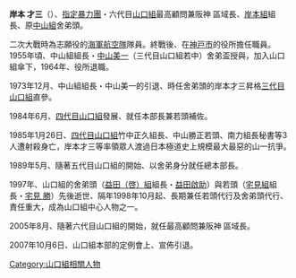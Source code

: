 '''岸本 才三'''（{{bd|1928年|5月15日|2014年|1月17日|catIdx=Kishimoto}}）、[[指定暴力團|指定暴力團]]・六代目[[山口組|山口組]]最高顧問兼阪神 區域長、[[岸本組|岸本組]]組長、原[[中山組|中山組]]舍弟頭。

二次大戰時為志願役的[[海軍航空隊|海軍航空隊]]隊員。終戰後、在[[神戸市|神戸市]]的役所擔任職員。1955年頃、中山組組長・[[中山美一|中山美一]]（三代目山口組若中）舍弟盃授與，加入山口組傘下，1964年、役所退職。

1973年12月、中山組組長・中山美一的引退、時任舍弟頭的岸本才三昇格[[三代目山口組|三代目山口組]]直參。 

1984年6月、[[四代目山口組|四代目山口組]]發展、就任本部長兼若頭補佐。

1985年1月26日、[[四代目山口組|四代目山口組]]竹中正久組長、中山勝正若頭、南力組長秘書等3人遭射殺身亡，岸本才三等率領眾人渡過日本極道史上規模最大最惡的山一抗爭。

1989年5月、隨著五代目山口組的開始、以舍弟身分就任總本部長。 

1997年、山口組的舍弟頭（[[益田（啓）組|益田（啓）組]]組長・[[益田啟助|益田啟助]]）與若頭（[[宅見組|宅見組]]組長・[[宅見勝|宅見 勝]]）先後逝世、隔年1998年10月起、長期兼任若頭代行及舍弟頭代行、責任重大，成為山口組中心人物之一。

2005年8月、隨著六代目山口組的開始，就任最高顧問兼阪神 區域長。

2007年10月6日、山口組本部的定例會上、宣佈引退。

{{DEFAULTSORT:Saizo Kishimoto}}
[[Category:山口組相關人物|Category:山口組相關人物]]